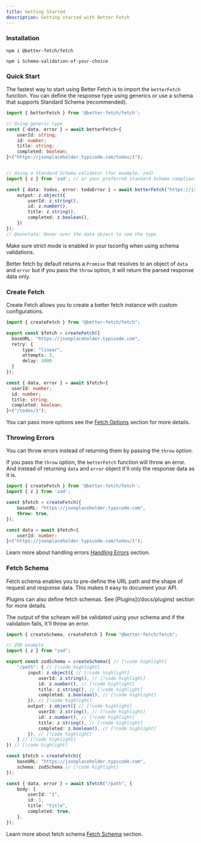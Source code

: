```yaml
---
title: Getting Started
description: Getting started with Better Fetch
---
```


### Installation

```package-install
npm i @better-fetch/fetch
```

```package-install
npm i Schema-validation-of-your-choice
```

### Quick Start

The fastest way to start using Better Fetch is to import the `betterFetch` function.
You can define the response type using generics or use a schema that supports Standard Schema (recommended).

```ts twoslash title="fetch.ts"
import { betterFetch } from '@better-fetch/fetch';

// Using generic type
const { data, error } = await betterFetch<{
    userId: string;
    id: number;
    title: string;
    completed: boolean;
}>("https://jsonplaceholder.typicode.com/todos/1");


// Using a Standard Schema validator (for example, zod)
import { z } from 'zod'; // or your preferred Standard Schema compliant library

const { data: todos, error: todoError } = await betterFetch("https://jsonplaceholder.typicode.com/todos/1", {
    output: z.object({
        userId: z.string(),
        id: z.number(),
        title: z.string(),
        completed: z.boolean(),
    })  
});
// @annotate: Hover over the data object to see the type
```

<Callout type="info"> 
  Make sure strict mode is enabled in your tsconfig when using schema validations.
</Callout>

Better fetch by default returns a `Promise` that resolves to an object of `data` and `error` but if you pass the `throw` option, it will return the parsed response data only. 

### Create Fetch

Create Fetch allows you to create a better fetch instance with custom configurations.

```ts twoslash title="fetch.ts"
import { createFetch } from "@better-fetch/fetch";

export const $fetch = createFetch({
  baseURL: "https://jsonplaceholder.typicode.com",
  retry: {
      type: "linear",
      attempts: 3,
      delay: 1000 
  }
});

const { data, error } = await $fetch<{
  userId: number;
  id: number;
  title: string;
  completed: boolean;
}>("/todos/1");
```
You can pass more options see the [Fetch Options](/docs/fetch-options) section for more details.

### Throwing Errors

You can throw errors instead of returning them by passing the `throw` option.

If you pass the `throw` option, the `betterFetch` function will throw an error. And instead of returning `data` and `error` object it'll only the response data as it is.

```ts twoslash title="fetch.ts"
import { createFetch } from '@better-fetch/fetch';
import { z } from 'zod';

const $fetch = createFetch({
    baseURL: "https://jsonplaceholder.typicode.com",
    throw: true,
});

const data = await $fetch<{
    userId: number;
}>("https://jsonplaceholder.typicode.com/todos/1");
```
Learn more about handling errors [Handling Errors](/docs/handling-errors) section.

### Fetch Schema

Fetch schema enables you to pre-define the URL path and the shape of request and response data. This makes it easy to document your API. 

<Callout type="info">
   Plugins can also define fetch schemas. See [Plugins](/docs/plugins) section for more details.
</Callout>

The output of the scheam will be validated using your schema and if the validation fails, it'll throw an error.

```ts twoslash title="fetch.ts" 
import { createSchema, createFetch } from "@better-fetch/fetch";

// ZOD example
import { z } from "zod";

export const zodSchema = createSchema({ // [!code highlight]
    "/path": { // [!code highlight]
        input: z.object({ // [!code highlight]
            userId: z.string(), // [!code highlight]
            id: z.number(), // [!code highlight]
            title: z.string(), // [!code highlight]
            completed: z.boolean(), // [!code highlight]
        }), // [!code highlight]
        output: z.object({ // [!code highlight]
            userId: z.string(), // [!code highlight]
            id: z.number(), // [!code highlight]
            title: z.string(), // [!code highlight]
            completed: z.boolean(), // [!code highlight]
        }), // [!code highlight]
    } // [!code highlight]
}) // [!code highlight]

const $fetch = createFetch({
    baseURL: "https://jsonplaceholder.typicode.com",
    schema: zodSchema // [!code highlight]
});

const { data, error } = await $fetch("/path", {
    body: {
        userId: "1",
        id: 1,
        title: "title",
        completed: true,
    },
});
```

Learn more about fetch schema [Fetch Schema](/docs/fetch-schema) section.